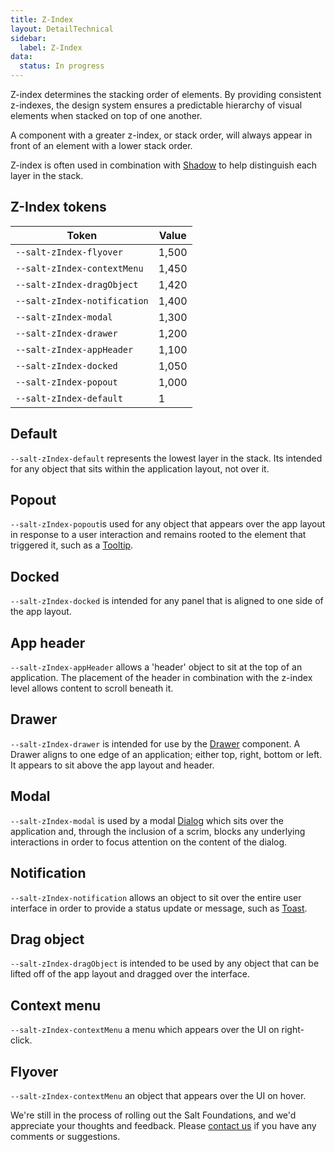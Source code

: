 ```yaml
---
title: Z-Index
layout: DetailTechnical
sidebar:
  label: Z-Index
data:
  status: In progress
---
```


Z-index determines the stacking order of elements. By providing consistent z-indexes, the design system ensures a predictable hierarchy of visual elements when stacked on top of one another. 

A component with a greater z-index, or stack order, will always appear in front of an element with a lower stack order.

Z-index is often used in combination with [Shadow](shadow) to help distinguish each layer in the stack.

## Z-Index tokens

| Token                           | Value        |
| ------------------------------- | ------------ |
| `--salt-zIndex-flyover`         | 1,500        |
| `--salt-zIndex-contextMenu`     | 1,450        |
| `--salt-zIndex-dragObject`      | 1,420        |
| `--salt-zIndex-notification`    | 1,400        |
| `--salt-zIndex-modal`           | 1,300        |
| `--salt-zIndex-drawer`          | 1,200        |
| `--salt-zIndex-appHeader`       | 1,100        |
| `--salt-zIndex-docked`          | 1,050        |
| `--salt-zIndex-popout`          | 1,000        |
| `--salt-zIndex-default`         | 1            |

## Default
`--salt-zIndex-default` represents the lowest layer in the stack. Its intended for any object that sits within the application layout, not over it. 

## Popout
`--salt-zIndex-popout`is used for any object that appears over the app layout in response to a user interaction and remains rooted to the element that triggered it, such as a [Tooltip](https://storybook.saltdesignsystem.com/?path=/docs/documentation-core-tooltip--page). 

## Docked
`--salt-zIndex-docked` is intended for any panel that is aligned to one side of the app layout. 

## App header
`--salt-zIndex-appHeader` allows a 'header' object to sit at the top of an application. The placement of the header in combination with the z-index level allows content to scroll beneath it. 

## Drawer
`--salt-zIndex-drawer` is intended for use by the [Drawer](https://storybook.saltdesignsystem.com/?path=/docs/lab-drawer--default) component. A Drawer aligns to one edge of an application; either top, right, bottom or left. It appears to sit above the app layout and header.

## Modal
`--salt-zIndex-modal` is used by a modal [Dialog](https://storybook.saltdesignsystem.com/?path=/docs/lab-dialog--basic) which sits over the application and, through the inclusion of a scrim, blocks any underlying interactions in order to focus attention on the content of the dialog. 

## Notification
`--salt-zIndex-notification` allows an object to sit over the entire user interface in order to provide a status update or message, such as [Toast](https://storybook.saltdesignsystem.com/?path=/docs/core-toast--default).  

## Drag object
`--salt-zIndex-dragObject` is intended to be used by any object that can be lifted off of the app layout and dragged over the interface.

## Context menu
`--salt-zIndex-contextMenu` a menu which appears over the UI on right-click.

## Flyover
`--salt-zIndex-contextMenu` an object that appears over the UI on hover. 













<Callout title="Have some feedback?">

We're still in the process of rolling out the Salt Foundations, and we'd appreciate your thoughts and feedback. Please [contact us](../support-and-contributions/index) if you have any comments or suggestions.

</Callout>
